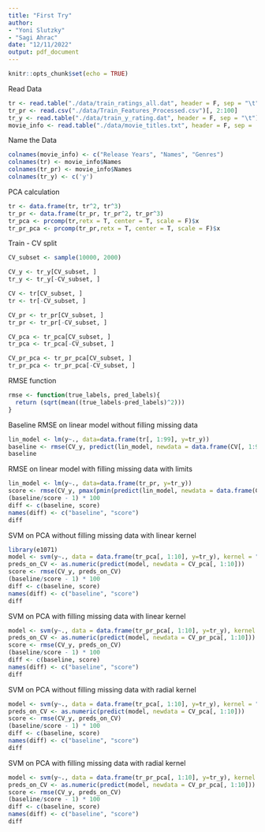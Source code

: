 ```yaml
---
title: "First Try"
author: 
- "Yoni Slutzky"
- "Sagi Ahrac"
date: "12/11/2022"
output: pdf_document
---
```


```r
knitr::opts_chunk$set(echo = TRUE)
```

Read Data
```r
tr <- read.table("./data/train_ratings_all.dat", header = F, sep = "\t")
tr_pr <- read.csv("./data/Train_Features_Processed.csv")[, 2:100]
tr_y <- read.table("./data/train_y_rating.dat", header = F, sep = "\t")
movie_info <- read.table("./data/movie_titles.txt", header = F, sep = ',')
```


Name the Data
```r
colnames(movie_info) <- c("Release Years", "Names", "Genres")
colnames(tr) <- movie_info$Names
colnames(tr_pr) <- movie_info$Names
colnames(tr_y) <- c('y')
```


PCA calculation
```r
tr <- data.frame(tr, tr^2, tr^3)
tr_pr <- data.frame(tr_pr, tr_pr^2, tr_pr^3)
tr_pca <- prcomp(tr,retx = T, center = T, scale = F)$x
tr_pr_pca <- prcomp(tr_pr,retx = T, center = T, scale = F)$x
```



Train - CV split
```r
CV_subset <- sample(10000, 2000)

CV_y <- tr_y[CV_subset, ]
tr_y <- tr_y[-CV_subset, ]

CV <- tr[CV_subset, ]
tr <- tr[-CV_subset, ]

CV_pr <- tr_pr[CV_subset, ]
tr_pr <- tr_pr[-CV_subset, ]

CV_pca <- tr_pca[CV_subset, ]
tr_pca <- tr_pca[-CV_subset, ]

CV_pr_pca <- tr_pr_pca[CV_subset, ]
tr_pr_pca <- tr_pr_pca[-CV_subset, ]
```


RMSE function
```r
rmse <- function(true_labels, pred_labels){
  return (sqrt(mean((true_labels-pred_labels)^2)))
}
```


Baseline RMSE on linear model without filling missing data
```r
lin_model <- lm(y~., data=data.frame(tr[, 1:99], y=tr_y))
baseline <- rmse(CV_y, predict(lin_model, newdata = data.frame(CV[, 1:99])))
baseline
```


RMSE on linear model with filling missing data with limits
```r
lin_model <- lm(y~., data=data.frame(tr_pr, y=tr_y))
score <- rmse(CV_y, pmax(pmin(predict(lin_model, newdata = data.frame(CV_pr)), 5), 1))
(baseline/score - 1) * 100
diff <- c(baseline, score)
names(diff) <- c("baseline", "score")
diff
```


SVM on PCA without filling missing data with linear kernel
```r
library(e1071)
model <- svm(y~., data = data.frame(tr_pca[, 1:10], y=tr_y), kernel = "linear", cost = 10, scale = F)
preds_on_CV <- as.numeric(predict(model, newdata = CV_pca[, 1:10]))
score <- rmse(CV_y, preds_on_CV)
(baseline/score - 1) * 100
diff <- c(baseline, score)
names(diff) <- c("baseline", "score")
diff
```


SVM on PCA with filling missing data with linear kernel
```r
model <- svm(y~., data = data.frame(tr_pr_pca[, 1:10], y=tr_y), kernel = "linear", cost = 10, scale = F)
preds_on_CV <- as.numeric(predict(model, newdata = CV_pr_pca[, 1:10]))
score <- rmse(CV_y, preds_on_CV)
(baseline/score - 1) * 100
diff <- c(baseline, score)
names(diff) <- c("baseline", "score")
diff
```

SVM on PCA without filling missing data with radial kernel
```r
model <- svm(y~., data = data.frame(tr_pca[, 1:10], y=tr_y), kernel = "radial", cost = 5, scale = F)
preds_on_CV <- as.numeric(predict(model, newdata = CV_pca[, 1:10]))
score <- rmse(CV_y, preds_on_CV)
(baseline/score - 1) * 100
diff <- c(baseline, score)
names(diff) <- c("baseline", "score")
diff
```


SVM on PCA with filling missing data with radial kernel
```r
model <- svm(y~., data = data.frame(tr_pr_pca[, 1:10], y=tr_y), kernel = "radial", cost = 5, scale = F)
preds_on_CV <- as.numeric(predict(model, newdata = CV_pr_pca[, 1:10]))
score <- rmse(CV_y, preds_on_CV)
(baseline/score - 1) * 100
diff <- c(baseline, score)
names(diff) <- c("baseline", "score")
diff
```